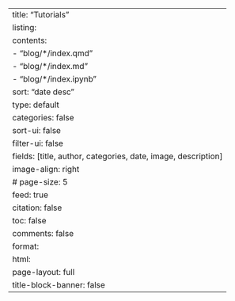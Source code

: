 ---
title: "Tutorials"
listing: 
  contents: 
    - "blog/*/index.qmd"
    - "blog/*/index.md"
    - "blog/*/index.ipynb"
  sort: "date desc"
  type: default
  categories: false
  sort-ui: false
  filter-ui: false
  fields: [title, author, categories, date, image, description]
  image-align: right
  # page-size: 5
  feed: true
citation: false
toc: false
comments: false
format: 
  html: 
    page-layout: full
title-block-banner: false
---